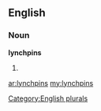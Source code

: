==English==

===Noun===
'''lynchpins'''

# {{plural of|[[lynchpin]]}}

[[Category:English plurals]]

[[ar:lynchpins]]
[[my:lynchpins]]
